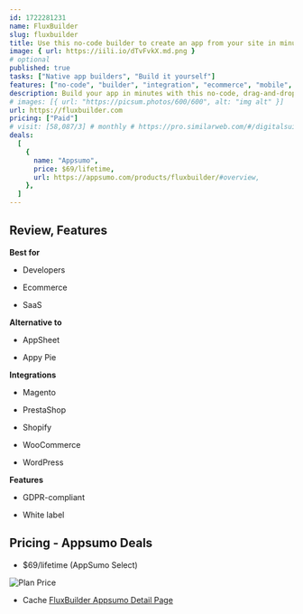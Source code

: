 ```yaml
---
id: 1722281231
name: FluxBuilder
slug: fluxbuilder
title: Use this no-code builder to create an app from your site in minutes
image: { url: https://iili.io/dTvFvkX.md.png }
# optional
published: true
tasks: ["Native app builders", "Build it yourself"]
features: ["no-code", "builder", "integration", "ecommerce", "mobile", "drag-and-drop", "app", "sales"]
description: Build your app in minutes with this no-code, drag-and-drop mobile app builderIntegrate with popular ecommerce platforms like Shopify and WooCommerce to drive more in-app sales
# images: [{ url: "https://picsum.photos/600/600", alt: "img alt" }]
url: https://fluxbuilder.com
pricing: ["Paid"]
# visit: [58,087/3] # monthly # https://pro.similarweb.com/#/digitalsuite/websiteanalysis/home
deals:
  [
    {
      name: "Appsumo",
      price: $69/lifetime,
      url: https://appsumo.com/products/fluxbuilder/#overview,
    },
  ]
---
```


## Review, Features

 

**Best for**

- Developers

- Ecommerce

- SaaS

**Alternative to**

- AppSheet

- Appy Pie

**Integrations**

- Magento

- PrestaShop

- Shopify

- WooCommerce

- WordPress

**Features**

- GDPR-compliant

- White label

## Pricing - Appsumo Deals

- $69/lifetime (AppSumo Select)

<Img src="https://iili.io/dTvwziX.png" alt="Plan Price" />

- Cache [FluxBuilder Appsumo Detail Page](https://iili.io/dTvNEIp.png)
